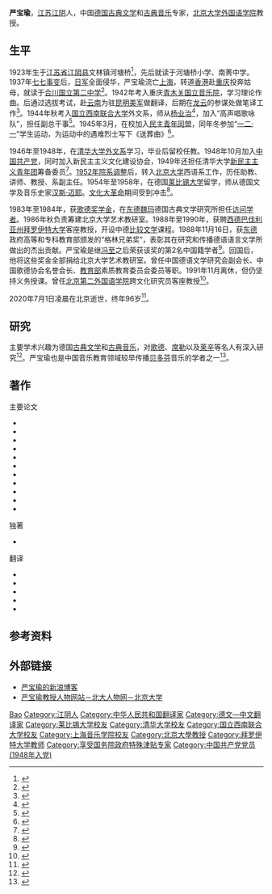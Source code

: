 {{人物信息框
| 姓名     = 严宝瑜
| 性别     = 男
| 出生日期 = 1923年9月12日
| 出生地点 = {{ROC-1912}}[[江苏省|江苏省]][[江阴县|江阴县]]
| 逝世日期 = {{Dda|2020|7|1|1923|9|12}}
| 逝世地点 = {{CHN}}[[北京市|北京市]]
| 职业     = [[学者|学者]]、[[教授|教授]]、翻译家
| 语言     = 中文、德文
| 儿女     = 
| 配偶     = [[吴琼瑂|吴琼瑂]]
| 母校     = [[国立西南联合大学|国立西南联合大学]]
| 政党     = [[中国共产党|中国共产党]]
| 奖项     = 
}}
'''严宝瑜'''{{BD|1923年|9月12日|2020年|7月1日|catIdx=Yan}}，[[江苏省|江苏]][[江阴县|江阴]]人，中国[[德国|德国]][[古典文学|古典文学]]和[[古典音乐|古典音乐]]专家，[[北京大学外国语学院|北京大学外国语学院]]教授。

==生平==
1923年生于[[江苏省|江苏省]][[江阴县|江阴县]]文林镇河塘桥<ref>{{cite journal |author=史芳芳 |title=峥嵘岁月，音乐人生——访北京大学西语系教授严宝瑜 |journal=音乐创作 |date=2012 |issue=1 |pages=110-111 |issn=0513-2436}}</ref>，先后就读于河塘桥小学、南菁中学。1937年[[七七事变|七七事变]]后，[[侵华日军|日军]]全面侵华，严宝瑜流亡[[上海|上海]]，转道[[香港|香港]]赴[[重庆|重庆]]投奔姑母，就读于[[合川|合川]][[中華民國抗日戰爭時期國立中學|国立第二中学]]<ref>{{cite web |author1=刘华东 |title=严宝瑜：琴心剑胆，心忧家国 |url=http://pkunews.pku.edu.cn/xwzh/2016-04/05/content_293305.htm |publisher=北京大学新闻网 |date=2016-04-05 |accessdate=2020-07-05 |archive-date=2020-07-04 |archive-url=https://web.archive.org/web/20200704160359/http://pkunews.pku.edu.cn/xwzh/2016-04/05/content_293305.htm |dead-url=no }}</ref>。1942年考入重庆[[青木关镇|青木关]][[上海音乐学院|国立音乐院]]，学习理论作曲。后通过选拔考试，赴[[云南|云南]]为驻[[昆明|昆明]][[美军|美军]]做翻译，后期在[[龙云|龙云]]的参谋处做笔译工作<ref>{{cite book |editor1=万明坤 |editor2=汤卫城 |title=旅德追忆·二十世纪几代中国留德学者回忆录 |date=2000 |publisher=[[商务印书馆|商务印书馆]] |isbn=9787100031790}}</ref>。1944年秋考入[[国立西南联合大学|国立西南联合大学]]外文系，师从[[杨业治|杨业治]]<ref>{{cite journal |title=以歌德和贝多芬的精神不懈奋斗——北京大学德语系严宝瑜教授访谈 |journal=国外文学 |date=2007 |issue=2 |pages=18-22 |doi=10.3969/j.issn.1002-5014.2007.02.002}}</ref>，加入“高声唱歌咏队”，担任副总干事<ref>{{cite journal |author1=王晶晶 |title=严宝瑜把音乐当救亡武器 |journal=[[环球人物|环球人物]] |date=2015 |issue=26 |pages=68-70 |issn=1673-6176}}</ref>。1945年3月，在校加入[[民主青年同盟|民主青年同盟]]，同年冬参加“[[一二一事件_(中国)|一二·一]]”学生运动，为运动中的遇难烈士写下《送葬曲》<ref>{{cite web |author=岳怀让 |title=德国文学专家严宝瑜逝世，曾在一二·一运动中写下《送葬歌》 |url=https://www.thepaper.cn/newsDetail_forward_8087876 |publisher=[[澎湃新闻|澎湃新闻]] |date=2020-07-02 |accessdate=2020-07-05 |archive-date=2020-07-05 |archive-url=https://web.archive.org/web/20200705035902/https://www.thepaper.cn/newsDetail_forward_8087876 |dead-url=no }}</ref>。

1946年至1948年，在[[清华大学外国语言文学系|清华大学外文系]]学习，毕业后留校任教。1948年10月加入[[中国共产党|中国共产党]]，同时加入新民主主义文化建设协会，1949年还担任清华大学[[中国共产主义青年团|新民主主义青年团]]筹备委员<ref>{{cite book |editor=清华大学校史研究室 |title=清华革命先驱·上册 |date=2004 |publisher=[[清华大学出版社|清华大学出版社]] |isbn=7302082162 |page=285}}</ref>。[[中国高等院校院系调整|1952年院系调整]]后，转入[[北京大学|北京大学]]西语系工作，历任助教、讲师、教授、系副主任。1954年至1958年，在德国[[莱比锡大学|莱比锡大学]]留学，师从德国文学及音乐史家[[汉斯·迈耶_(1907年)|汉斯·迈耶]]。[[文化大革命|文化大革命]]期间受到冲击<ref>{{cite book |title=老照片 |date=2005 |publisher=山东画报出版社 |isbn=9787807131748 |page=20}}</ref>。

1983年至1984年，获[[歌德奖学金|歌德奖学金]]，在[[东德|东德]][[魏玛|魏玛]]德国古典文学研究所担任[[访问学者|访问学者]]。1986年秋负责筹建北京大学艺术教研室。1988年至1990年，获聘[[西德|西德]][[巴伐利亚州|巴伐利亚州]][[拜罗伊特大学|拜罗伊特大学]]客座教授，开设中德[[比较文学|比较文学]]课程。1988年11月16日，获[[东德|东德]]政府高等和专科教育部颁发的“格林兄弟奖”，表彰其在研究和传播德语语言文学所做出的杰出贡献。严宝瑜是继[[冯至|冯至]]之后荣获该奖的第2名中国籍学者<ref>{{cite book |editor=宋继朝 |title=中国年鉴·1989 |publisher=中国年鉴社 |page=577-578}}</ref>。回国后，他将这些奖金全部捐给北京大学艺术教研室。曾任中国德语文学研究会副会长、中国歌德协会名誉会长、[[中华人民共和国教育部|教育部]]素质教育委员会委员等职。1991年11月离休，但仍坚持义务授课。曾任[[北京第二外国语学院|北京第二外国语学院]]跨文化研究员客座教授<ref>{{cite web |title=国内客座教授 |url=http://kwh.bisu.edu.cn/art/2009/2/20/art_1671_15165.html |publisher=北京第二外国语学院 |date=2009-02-20 |accessdate=2020-07-05 |archive-date=2020-07-05 |archive-url=https://web.archive.org/web/20200705024701/http://kwh.bisu.edu.cn/art/2009/2/20/art_1671_15165.html |dead-url=no }}</ref>。

2020年7月1日凌晨在北京逝世，终年96岁<ref>{{cite web |title=严宝瑜先生讣告 |url=https://sfl.pku.edu.cn/tzgg/113932.htm |publisher=北京大学外国语学院 |date=2020-07-03 |accessdate=2020-07-05 |archive-date=2020-07-04 |archive-url=https://web.archive.org/web/20200704080619/https://sfl.pku.edu.cn/tzgg/113932.htm |dead-url=no }}</ref>。
==研究==
主要学术兴趣为德国[[古典文学|古典文学]]和[[古典音乐|古典音乐]]，对[[歌德|歌德]]、[[席勒|席勒]]以及[[戈特霍尔德·埃弗拉伊姆·莱辛|莱辛]]等名人有深入研究<ref>{{cite web |author=陈洪捷 |title=北大严宝瑜：我的古典音乐启蒙人 |url=http://news.sciencenet.cn/htmlnews/2020/7/442350.shtm |publisher=中国科学报 |date=2020-07-04 |accessdate=2020-07-05 |archive-date=2020-08-12 |archive-url=https://web.archive.org/web/20200812161038/http://news.sciencenet.cn/htmlnews/2020/7/442350.shtm |dead-url=no }}</ref>。严宝瑜也是中国音乐教育领域较早传播[[贝多芬|贝多芬]]音乐的学者之一<ref>{{cite journal |author1=刘彦佐 |title=严宝瑜普通高校音乐教育思想与实践研究 |journal=音乐天地 |date=2008 |issue=2 |pages=34-36 |issn=1003-4218}}</ref>。
==著作==
{{ref begin}}
;主要论文
*{{cite journal |author=严宝瑜 |title=贝多芬在中国的接受史初探 |journal=音乐研究 |date=2007 |issue=3 |page=43-55|doi=10.3969/j.issn.0512-7939.2007.03.006}}
*{{cite journal |author=严宝瑜 |title=对《全日制义务教育音乐课程标准》的修改意见 |journal=人民音乐 |date=2003 |issue=10 |page=42-45|doi=10.3969/j.issn.0447-6573.2003.10.015}}
*{{cite journal |author=严宝瑜 |title=悼念瞿维同志 |journal=人民音乐 |date=2002 |issue=9 |page=22-25 |issn=0447-6573}}
*{{cite journal |author=严宝瑜 |title=马勒《大地之歌》德文歌词汉译以及与原唐诗的比较|journal=中央音乐学院学报 |date=2000 |issue=3 |page=19-27}}
*{{cite journal |author=严宝瑜 |title=是“世纪末情绪”还是唐诗意境？ 谈马勒《大地之歌》的音乐内涵 |journal=音乐研究 |date=2000 |issue=2 |page=17-23 |issn=0512-7939}}
*{{cite journal |author=严宝瑜 |title=大学生和交响音乐 |journal=音乐研究 |date=1999 |issue=1 |page=6-15 |issn=0512-7939}}
*{{cite journal |author=严宝瑜 |title=评西方现代主义文艺和后现代主义文艺 |journal=高校理论战线 |date=1996 |issue=7 |page=35-39}}
*{{cite journal |author=严宝瑜 |title=“我是不可教的”——汉斯·迈耶访问记 |journal=文艺理论与批评 |date=1994 |issue=6 |page=125-130 |issn=1002-9583}}
*{{cite journal |author=严宝瑜 |title=历久不衰的瓦格纳歌剧——拜罗伊特歌剧节见闻 |journal=音乐研究 |date=1992 |issue=4 |page=77-88 |issn=0512-7939}}
*{{cite journal |author=严宝瑜 |title=歌德为什么不接受贝多芬？读罗曼·罗兰《歌德与贝多芬》受到的启示 |journal=[[读书_(杂志)|读书]] |date=1984 |issue=1 |page=54-61|issn=0257-0270}}
*{{cite journal |author=严宝瑜 |title=席勒的《欢乐颂》和贝多芬《第九交响曲》的合唱乐章 |journal=人民音乐 |date=1979 |issue=8 |page=36-39 |issn=0447-6573}}
;独著
*{{cite book |author=严宝瑜 |title=爱乐交道·人生必由之路 |date=2016 |publisher=北京师范大学出版社 |isbn=9787303211166 |series=京师爱乐丛书}}
;翻译
*{{cite book |translator=严宝瑜|author=（德）[[马丁·格克|马丁·格克]]|title=贝多芬|series=罗沃尔特音乐家传记丛书|date=2011|publisher=[[人民音乐出版社|人民音乐出版社]]|isbn=9787103036624}}
*{{cite book |translator=严宝瑜等|author1=（德）瓦格纳等|author2=杨武能（选编）|title=朝拜贝多芬·音乐家小说选|date=1989 |publisher=[[上海音乐出版社|上海音乐出版社]]|isbn=9787805531342}}
*{{cite book |translator=严宝瑜|author=（德）埃·默里克 |title=莫差特去布拉格的路上 |date=1985 |publisher=[[安徽文艺出版社|安徽文艺出版社]]}}
*{{cite book |translator=严宝瑜|author1=（德）赫姆林词|author2=（德）梅耶尔曲|title=曼斯菲尔特清唱剧 |date=1962 |publisher=[[音乐出版社|音乐出版社]]}}
*{{cite book |translator=严宝瑜等|author=（德）西格斯等|title=民主德国作家短篇小说集 |date=1959 |publisher=[[人民文学出版社|人民文学出版社]]}}
{{ref end}}

==参考资料==
{{reflist}}

==外部链接==
*[http://blog.sina.com.cn/ybymusic 严宝瑜的新浪博客]{{Wayback|url=http://blog.sina.com.cn/ybymusic |date=20200705035732 }}
*[http://people.pku.edu.cn/yanbaoyu/index.html 严宝瑜教授人物网站－北大人物网－北京大学]{{Wayback|url=http://people.pku.edu.cn/yanbaoyu/index.html |date=20200705044203 }}

{{Authority control}}
{{DEFAULTSORT:Yan}}
[[Category:严姓|Bao]]
[[Category:江阴人|Category:江阴人]]
[[Category:中华人民共和国翻译家|Category:中华人民共和国翻译家]]
[[Category:德文—中文翻译家|Category:德文—中文翻译家]]
[[Category:莱比锡大学校友|Category:莱比锡大学校友]]
[[Category:清华大学校友|Category:清华大学校友]]
[[Category:国立西南联合大学校友|Category:国立西南联合大学校友]]
[[Category:上海音乐学院校友|Category:上海音乐学院校友]]
[[Category:北京大學教授|Category:北京大學教授]]
[[Category:拜罗伊特大学教师|Category:拜罗伊特大学教师]]
[[Category:享受国务院政府特殊津贴专家|Category:享受国务院政府特殊津贴专家]]
[[Category:中国共产党党员_(1948年入党)|Category:中国共产党党员 (1948年入党)]]